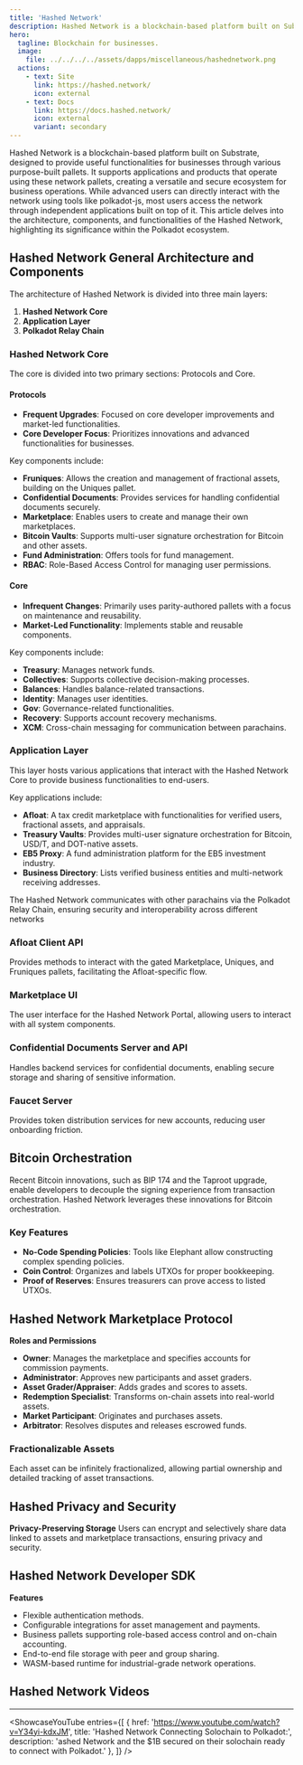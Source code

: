 ```yaml
---
title: 'Hashed Network'
description: Hashed Network is a blockchain-based platform built on Substrate, designed to provide useful functionalities for businesses through various purpose-built pallets.
hero:
  tagline: Blockchain for businesses.
  image: 
    file: ../../../../assets/dapps/miscellaneous/hashednetwork.png
  actions:
    - text: Site
      link: https://hashed.network/
      icon: external
    - text: Docs
      link: https://docs.hashed.network/
      icon: external
      variant: secondary
---
```

  

Hashed Network is a blockchain-based platform built on Substrate, designed to provide useful functionalities for businesses through various purpose-built pallets. It supports applications and products that operate using these network pallets, creating a versatile and secure ecosystem for business operations. While advanced users can directly interact with the network using tools like polkadot-js, most users access the network through independent applications built on top of it.
This article delves into the architecture, components, and functionalities of the Hashed Network, highlighting its significance within the Polkadot ecosystem.

## Hashed Network General Architecture and Components
The architecture of Hashed Network is divided into three main layers:

1. **Hashed Network Core**
2. **Application Layer**
3. **Polkadot Relay Chain**

### Hashed Network Core
The core is divided into two primary sections: Protocols and Core.

#### Protocols
- **Frequent Upgrades**: Focused on core developer improvements and market-led functionalities.
- **Core Developer Focus**: Prioritizes innovations and advanced functionalities for businesses.

Key components include:
- **Fruniques**: Allows the creation and management of fractional assets, building on the Uniques pallet.
- **Confidential Documents**: Provides services for handling confidential documents securely.
- **Marketplace**: Enables users to create and manage their own marketplaces.
- **Bitcoin Vaults**: Supports multi-user signature orchestration for Bitcoin and other assets.
- **Fund Administration**: Offers tools for fund management.
- **RBAC**: Role-Based Access Control for managing user permissions.

#### Core
- **Infrequent Changes**: Primarily uses parity-authored pallets with a focus on maintenance and reusability.
- **Market-Led Functionality**: Implements stable and reusable components.

Key components include:
- **Treasury**: Manages network funds.
- **Collectives**: Supports collective decision-making processes.
- **Balances**: Handles balance-related transactions.
- **Identity**: Manages user identities.
- **Gov**: Governance-related functionalities.
- **Recovery**: Supports account recovery mechanisms.
- **XCM**: Cross-chain messaging for communication between parachains.

### Application Layer
This layer hosts various applications that interact with the Hashed Network Core to provide business functionalities to end-users.

Key applications include:
- **Afloat**: A tax credit marketplace with functionalities for verified users, fractional assets, and appraisals.
- **Treasury Vaults**: Provides multi-user signature orchestration for Bitcoin, USD/T, and DOT-native assets.
- **EB5 Proxy**: A fund administration platform for the EB5 investment industry.
- **Business Directory**: Lists verified business entities and multi-network receiving addresses.

The Hashed Network communicates with other parachains via the Polkadot Relay Chain, ensuring security and interoperability across different networks

### Afloat Client API
Provides methods to interact with the gated Marketplace, Uniques, and Fruniques pallets, facilitating the Afloat-specific flow.

### Marketplace UI
The user interface for the Hashed Network Portal, allowing users to interact with all system components.

### Confidential Documents Server and API
Handles backend services for confidential documents, enabling secure storage and sharing of sensitive information.

### Faucet Server
Provides token distribution services for new accounts, reducing user onboarding friction.

## Bitcoin Orchestration
Recent Bitcoin innovations, such as BIP 174 and the Taproot upgrade, enable developers to decouple the signing experience from transaction orchestration. Hashed Network leverages these innovations for Bitcoin orchestration.

### Key Features
- **No-Code Spending Policies**: Tools like Elephant allow constructing complex spending policies.
- **Coin Control**: Organizes and labels UTXOs for proper bookkeeping.
- **Proof of Reserves**: Ensures treasurers can prove access to listed UTXOs.

## Hashed Network Marketplace Protocol
**Roles and Permissions**
- **Owner**: Manages the marketplace and specifies accounts for commission payments.
- **Administrator**: Approves new participants and asset graders.
- **Asset Grader/Appraiser**: Adds grades and scores to assets.
- **Redemption Specialist**: Transforms on-chain assets into real-world assets.
- **Market Participant**: Originates and purchases assets.
- **Arbitrator**: Resolves disputes and releases escrowed funds.

### Fractionalizable Assets
Each asset can be infinitely fractionalized, allowing partial ownership and detailed tracking of asset transactions.

## Hashed Privacy and Security
**Privacy-Preserving Storage**
Users can encrypt and selectively share data linked to assets and marketplace transactions, ensuring privacy and security.

## Hashed Network Developer SDK
**Features**
- Flexible authentication methods.
- Configurable integrations for asset management and payments.
- Business pallets supporting role-based access control and on-chain accounting.
- End-to-end file storage with peer and group sharing.
- WASM-based runtime for industrial-grade network operations.

## Hashed Network Videos
------------
<ShowcaseYouTube
  entries={[
    {
      href: 'https://www.youtube.com/watch?v=Y34yi-kdxJM',
      title: 'Hashed Network Connecting Solochain to Polkadot:',
      description: 'ashed Network and the $1B secured on their solochain ready to connect with Polkadot.'    },
  ]} />